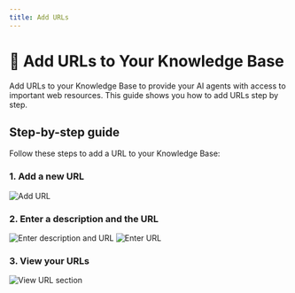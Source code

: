 ```yaml
---
title: Add URLs
---
```


# 🔗 Add URLs to Your Knowledge Base

Add URLs to your Knowledge Base to provide your AI agents with access to important web resources. This guide shows you how to add URLs step by step.

## Step-by-step guide

Follow these steps to add a URL to your Knowledge Base:

### 1. Add a new URL

<img src="https://storage.googleapis.com/helpsessionvideos/Contactswing/images/url.jpg" alt="Add URL" />

### 2. Enter a description and the URL

<img src="https://storage.googleapis.com/helpsessionvideos/Contactswing/images/url.jpg" alt="Enter description and URL" />
<img src="https://storage.googleapis.com/helpsessionvideos/Contactswing/images/url1.jpg" alt="Enter URL" />

### 3. View your URLs

<img src="https://storage.googleapis.com/helpsessionvideos/Contactswing/images/url2.jpg" alt="View URL section" />
